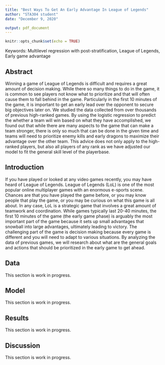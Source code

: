 ---
title: "Best Ways To Get An Early Advantage In League of Legends"
author: "STA304 student"
date: "December 9, 2020"

output: pdf_document
---

```{r setup, include=FALSE}
knitr::opts_chunk$set(echo = TRUE)
```

Keywords: Multilevel regression with post-stratification, League of Legends, Early game advantage

## Abstract

Winning a game of League of Legends is difficult and requires a great amount of decision making. While there so many things to do in the game, it is common to see players not know what to prioritize and that will often cause them to fall behind in the game. Particularly in the first 10 minutes of the game, it is important to get an early lead over the opponent to secure big objectives later on. We studied the data collected from over thousands of previous high-ranked games. By using the logistic regression to predict the whether a team will win based on what they have accomplished, we found out that while there are many aspects to the game that can make a team stronger, there is only so much that can be done in the given time and teams will need to prioritize enemy kills and early dragons to maximize their advantage over the other team. This advice does not only apply to the high-ranked players, but also all players of any rank as we have adjusted our model to fit the general skill level of the playerbase.


## Introduction

If you have played or looked at any video games recently, you may have heard of League of Legends. League of Legends (LoL) is one of the most popular online multiplayer games with an enormous e-sports scene. Chances are that you have played the game before, or you may know people that play the game, or you may be curious on what this game is all about. In any case, LoL is a strategic game that involves a great amount of teamwork and coordination. While games typically last 20-40 minutes, the first 10 minutes of the game (the early game phase) is arguably the most important part of the game because it sets up small advantages that snowball into large advantages, ultimately leading to victory. The challenging part of the game is decision making because every game is different and you will need to adapt to various situations. By analyzing the data of previous games, we will research about what are the general goals and actions that should be prioritized in the early game to get ahead.

## Data

This section is work in progress.

## Model

This section is work in progress.

## Results

This section is work in progress.

## Discussion

This section is work in progress.
